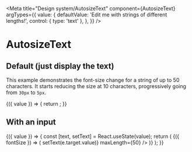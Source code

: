 
<Meta
  title="Design system/AutosizeText"
  component={AutosizeText}
  argTypes={{
    value: {
      defaultValue: 'Edit me with strings of different lengths!',
      control: { type: 'text' },
    },
  }}
/>

# AutosizeText

## Default (just display the text)

This example demonstrates the font-size change for a string of up to 50 characters. It starts reducing the size at 10 characters, progressively going from `30px` to `5px`.

<Story name="Default">
  {({ value }) => {
    return <AutosizeText value={value} minFontSizeInPx={5} maxFontSizeInPx={30} maxLength={50} lengthThreshold={10} />;
  }}
</Story>

<ArgsTable story="Default" component={AutosizeText} />

## With an input

<Canvas>
  <Story name="Wrapping an input">
    {({ value }) => {
      const [text, setText] = React.useState(value);
      return (
        <AutosizeText value={text} minFontSizeInPx={12} maxFontSizeInPx={30} maxLength={30} lengthThreshold={8}>
          {({ fontSize }) => (
            <StyledInput
              value={text}
              border="0"
              minHeight={63}
              width="100%"
              fontSize={`${fontSize}px`}
              onChange={e => setText(e.target.value)}
              maxLength={50}
            />
          )}
        </AutosizeText>
      );
    }}
  </Story>
</Canvas>
